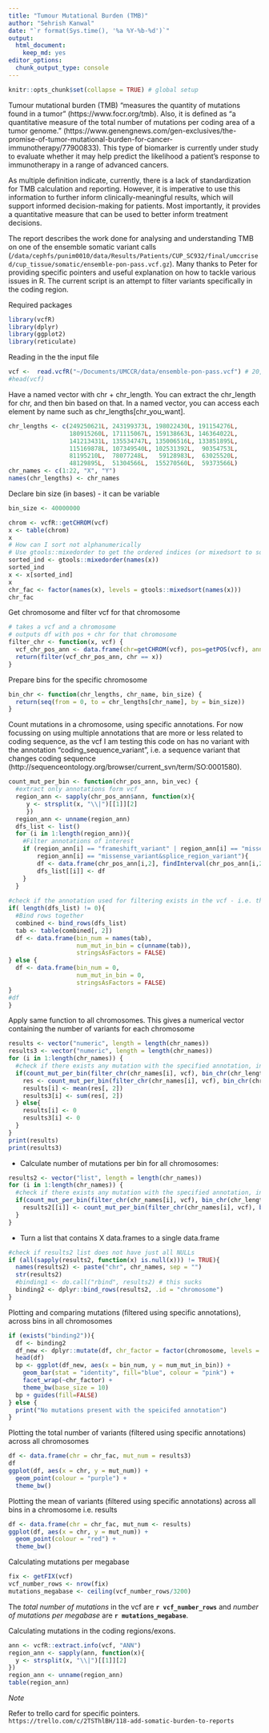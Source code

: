 ```yaml
---
title: "Tumour Mutational Burden (TMB)"
author: "Sehrish Kanwal"
date: "`r format(Sys.time(), '%a %Y-%b-%d')`"
output: 
  html_document: 
    keep_md: yes
editor_options: 
  chunk_output_type: console
---
```


```r
knitr::opts_chunk$set(collapse = TRUE) # global setup
```
Tumour mutational burden (TMB) "measures the quantity of mutations found in a tumor" (https://www.focr.org/tmb). Also, it is defined as "a quantitative measure of the total number of mutations per coding area of a tumor genome." (https://www.genengnews.com/gen-exclusives/the-promise-of-tumor-mutational-burden-for-cancer-immunotherapy/77900833).
This type of biomarker is currently under study to evaluate whether it may help predict the likelihood a patient's response to immunotherapy in a range of advanced cancers.

As multiple definition indicate, currently, there is a lack of standardization for TMB calculation and reporting. However, it is imperative to use this information to further inform clinically-meaningful results, which will support informed decision-making for patients. Most importantly, it provides a quantitative measure that can be used to better inform treatment decisions.

The report describes the work done for analysing and understanding TMB on one of the ensemble somatic variant calls (`/data/cephfs/punim0010/data/Results/Patients/CUP_SC932/final/umccrised/cup_tissue/somatic/ensemble-pon-pass.vcf.gz`). Many thanks to Peter for providing specific pointers and useful explanation on how to tackle various issues in R. The current script is an attempt to filter variants specifically in the coding region.

Required packages

```r
library(vcfR)
library(dplyr)
library(ggplot2)
library(reticulate)
```

Reading in the the input file

```r
vcf <-  read.vcfR("~/Documents/UMCCR/data/ensemble-pon-pass.vcf") # 20,361 variants in total
#head(vcf)
```

Have a named vector with chr + chr_length.
You can extract the chr_length for chr, and then bin based on that.
In a named vector, you can access each element by name such as chr_lengths[chr_you_want].

```r
chr_lengths <- c(249250621L, 243199373L, 198022430L, 191154276L,
                 180915260L, 171115067L, 159138663L, 146364022L,
                 141213431L, 135534747L, 135006516L, 133851895L,
                 115169878L, 107349540L, 102531392L,  90354753L,
                 81195210L,  78077248L,   59128983L,  63025520L,
                 48129895L,  51304566L,  155270560L,  59373566L)
chr_names <- c(1:22, "X", "Y")
names(chr_lengths) <- chr_names
```

Declare bin size (in bases) - it can be variable

```r
bin_size <- 40000000
```


```r
chrom <- vcfR::getCHROM(vcf)
x <- table(chrom)
x
# How can I sort not alphanumerically
# Use gtools::mixedorder to get the ordered indices (or mixedsort to sort them)
sorted_ind <- gtools::mixedorder(names(x))
sorted_ind
x <- x[sorted_ind]
x
chr_fac <- factor(names(x), levels = gtools::mixedsort(names(x)))
chr_fac
```

Get chromosome and filter vcf for that chromosome

```r
# takes a vcf and a chromosome
# outputs df with pos + chr for that chromosome
filter_chr <- function(x, vcf) {
  vcf_chr_pos_ann <- data.frame(chr=getCHROM(vcf), pos=getPOS(vcf), ann=vcfR::extract.info(vcf, "ANN"), stringsAsFactors = FALSE)
  return(filter(vcf_chr_pos_ann, chr == x))
}
```

Prepare bins for the specific chromosome

```r
bin_chr <- function(chr_lengths, chr_name, bin_size) {
  return(seq(from = 0, to = chr_lengths[chr_name], by = bin_size))
}
```

Count mutations in a chromosome, using specific annotations. For now focussing on using multiple annotations that are more or less related to coding sequence, as the vcf I am testing this code on has no variant with the annotation "coding_sequence_variant", i.e. a sequence variant that changes coding sequence (http://sequenceontology.org/browser/current_svn/term/SO:0001580).

```r
count_mut_per_bin <- function(chr_pos_ann, bin_vec) {
  #extract only annotations form vcf
  region_ann <- sapply(chr_pos_ann$ann, function(x){
     y <- strsplit(x, "\\|")[[1]][2]
     })
  region_ann <- unname(region_ann)
  dfs_list <- list()
  for (i in 1:length(region_ann)){
    #Filter annotations of interest 
    if (region_ann[i] == "frameshift_variant" | region_ann[i] == "missense_variant" | 
        region_ann[i] == "missense_variant&splice_region_variant"){
        df <- data.frame(chr_pos_ann[i,2], findInterval(chr_pos_ann[i,2], bin_vec))
        dfs_list[[i]] <- df
    }
  }
  
#check if the annotation used for filtering exists in the vcf - i.e. there are rows in the combined df
if( length(dfs_list) != 0){
  #Bind rows together
  combined <- bind_rows(dfs_list)
  tab <- table(combined[, 2])
  df <- data.frame(bin_num = names(tab),
                   num_mut_in_bin = c(unname(tab)),
                   stringsAsFactors = FALSE)
} else {
  df <- data.frame(bin_num = 0,
                   num_mut_in_bin = 0,
                   stringsAsFactors = FALSE)
}
#df
}
```

Apply same function to all chromosomes. This gives a numerical vector containing the number of variants for each chromosome 

```r
results <- vector("numeric", length = length(chr_names))
results3 <- vector("numeric", length = length(chr_names))
for (i in 1:length(chr_names)) {
  #check if there exists any mutation with the specified annotation, in the vcf. 
  if(count_mut_per_bin(filter_chr(chr_names[i], vcf), bin_chr(chr_lengths, chr_names[i], bin_size))[1, 1] != 0){
    res <- count_mut_per_bin(filter_chr(chr_names[i], vcf), bin_chr(chr_lengths, chr_names[i], bin_size))
    results[i] <- mean(res[, 2])
    results3[i] <- sum(res[, 2])
  } else{
    results[i] <- 0
    results3[i] <- 0
  }
}
print(results)
print(results3)
```


* Calculate number of mutations per bin for all chromosomes:

```r
results2 <- vector("list", length = length(chr_names))
for (i in 1:length(chr_names)) {
  #check if there exists any mutation with the specified annotation, in the vcf. 
  if(count_mut_per_bin(filter_chr(chr_names[i], vcf), bin_chr(chr_lengths, chr_names[i], bin_size))[1, 1] != 0){
    results2[[i]] <- count_mut_per_bin(filter_chr(chr_names[i], vcf), bin_chr(chr_lengths, chr_names[i], bin_size))
  }
}
```

* Turn a list that contains X data.frames to a single data.frame

```r
#check if results2 list does not have just all NULLs
if (all(sapply(results2, function(x) is.null(x))) != TRUE){
  names(results2) <- paste("chr", chr_names, sep = "")
  str(results2)
  #binding1 <- do.call("rbind", results2) # this sucks
  binding2 <- dplyr::bind_rows(results2, .id = "chromosome")
}
```

Plotting and comparing mutations (filtered using specific annotations), across bins in all chromosomes

```r
if (exists("binding2")){
  df <- binding2 
  df_new <- dplyr::mutate(df, chr_factor = factor(chromosome, levels = gtools::mixedsort(unique(chromosome))))
  head(df)
  bp <- ggplot(df_new, aes(x = bin_num, y = num_mut_in_bin)) +
    geom_bar(stat = "identity", fill="blue", colour = "pink") +
    facet_wrap(~chr_factor) +
    theme_bw(base_size = 10)
  bp + guides(fill=FALSE)
} else {
  print("No mutations present with the speicifed annotation")
}
```

Plotting the total number of variants (filtered using specific annotations) across all chromosomes

```r
df <- data.frame(chr = chr_fac, mut_num = results3)
df
ggplot(df, aes(x = chr, y = mut_num)) +
  geom_point(colour = "purple") +
  theme_bw()
```

Plotting the mean of variants (filtered using specific annotations) across all bins in a chromosome i.e. results 

```r
df <- data.frame(chr = chr_fac, mut_num <- results)
ggplot(df, aes(x = chr, y = mut_num)) +
  geom_point(colour = "red") +
  theme_bw()

```

Calculating mutations per megabase

```r
fix <- getFIX(vcf)
vcf_number_rows <- nrow(fix)
mutations_megabase <- ceiling(vcf_number_rows/3200) 
```

The _total number of mutations_ in the vcf are **`r vcf_number_rows`** and _number of mutations per megabase_ are **`r mutations_megabase`**.

Calculating mutations in the coding regions/exons. 

```r
ann <- vcfR::extract.info(vcf, "ANN")
region_ann <- sapply(ann, function(x){
  y <- strsplit(x, "\\|")[[1]][2]
})
region_ann <- unname(region_ann)
table(region_ann)
```

*Note*

Refer to trello card for specific pointers.
`https://trello.com/c/2TSThlBH/118-add-somatic-burden-to-reports`


